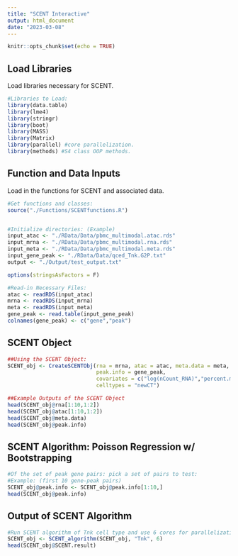 ```yaml
---
title: "SCENT Interactive"
output: html_document
date: "2023-03-08"
---
```


```r
knitr::opts_chunk$set(echo = TRUE)
```

## Load Libraries

Load libraries necessary for SCENT.

```r
#Libraries to Load:
library(data.table)
library(lme4)
library(stringr)
library(boot)
library(MASS)
library(Matrix)
library(parallel) #core parallelization.
library(methods) #S4 class OOP methods.
```

## Function and Data Inputs

Load in the functions for SCENT and associated data.

```r
#Get functions and classes:
source("./Functions/SCENTfunctions.R")


#Initialize directories: (Example)
input_atac <- "./RData/Data/pbmc_multimodal.atac.rds"
input_mrna <- "./RData/Data/pbmc_multimodal.rna.rds"
input_meta <- "./RData/Data/pbmc_multimodal.meta.rds"
input_gene_peak <- "./RData/Data/qced_Tnk.G2P.txt"
output <- "./Output/test_output.txt"

options(stringsAsFactors = F)

#Read-in Necessary Files:
atac <- readRDS(input_atac)
mrna <- readRDS(input_mrna)
meta <- readRDS(input_meta)
gene_peak <- read.table(input_gene_peak)
colnames(gene_peak) <- c("gene","peak")

```

## SCENT Object

```r
##Using the SCENT Object:
SCENT_obj <- CreateSCENTObj(rna = mrna, atac = atac, meta.data = meta,
                            peak.info = gene_peak,
                            covariates = c("log(nCount_RNA)","percent.mito"), 
                            celltypes = "newCT")

##Example Outputs of the SCENT Object
head(SCENT_obj@rna[1:10,1:2])
head(SCENT_obj@atac[1:10,1:2])
head(SCENT_obj@meta.data)
head(SCENT_obj@peak.info)
```

## SCENT Algorithm: Poisson Regression w/ Bootstrapping

```r
#Of the set of peak gene pairs: pick a set of pairs to test: 
#Example: (first 10 gene-peak pairs)
SCENT_obj@peak.info <- SCENT_obj@peak.info[1:10,]
head(SCENT_obj@peak.info)
```

## Output of SCENT Algorithm

```r
#Run SCENT algorithm of Tnk cell type and use 6 cores for parallelization:
SCENT_obj <- SCENT_algorithm(SCENT_obj, "Tnk", 6)
head(SCENT_obj@SCENT.result)
```
